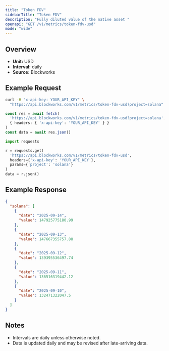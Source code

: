 ```yaml
---
title: "Token FDV"
sidebarTitle: "Token FDV"
description: "Fully diluted value of the native asset "
openapi: "GET /v1/metrics/token-fdv-usd"
mode: "wide"
---
```


## Overview

- **Unit:** USD
- **Interval:** daily
- **Source:** Blockworks

## Example Request

<CodeGroup>

```bash cURL
curl -H "x-api-key: YOUR_API_KEY" \
  "https://api.blockworks.com/v1/metrics/token-fdv-usd?project=solana"
```

```typescript TypeScript
const res = await fetch(
  'https://api.blockworks.com/v1/metrics/token-fdv-usd?project=solana',
  { headers: { 'x-api-key': 'YOUR_API_KEY' } }
)
const data = await res.json()
```

```python Python
import requests

r = requests.get(
  'https://api.blockworks.com/v1/metrics/token-fdv-usd',
  headers={'x-api-key': 'YOUR_API_KEY'},
  params={'project': 'solana'}
)
data = r.json()
```

</CodeGroup>

## Example Response

```json
{
  "solana": [
    {
      "date": "2025-09-14",
      "value": 147925775180.99
    },
    {
      "date": "2025-09-13",
      "value": 147667355757.88
    },
    {
      "date": "2025-09-12",
      "value": 139395536497.74
    },
    {
      "date": "2025-09-11",
      "value": 136516319442.12
    },
    {
      "date": "2025-09-10",
      "value": 132471322047.5
    }
  ]
}
```

## Notes
- Intervals are daily unless otherwise noted.
- Data is updated daily and may be revised after late-arriving data.